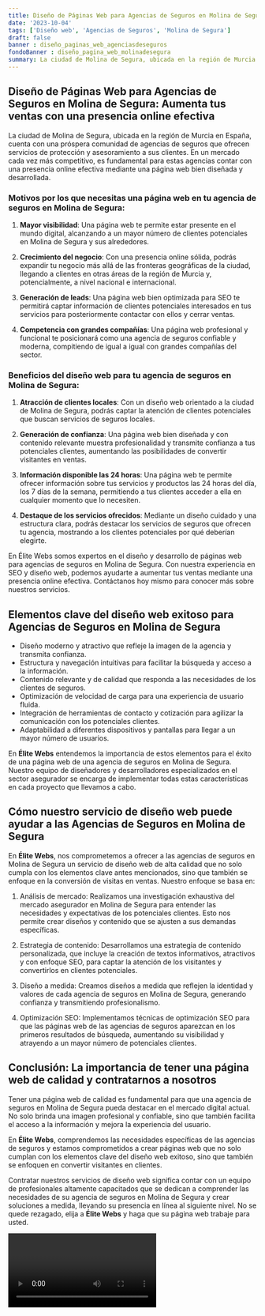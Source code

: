 ```yaml
---
title: Diseño de Páginas Web para Agencias de Seguros en Molina de Segura
date: '2023-10-04'
tags: ['Diseño web', 'Agencias de Seguros', 'Molina de Segura']
draft: false
banner : diseño_paginas_web_agenciasdeseguros
fondoBanner : diseño_pagina_web_molinadesegura
summary: La ciudad de Molina de Segura, ubicada en la región de Murcia en España, cuenta con una próspera comunidad de agencias de seguros que ofrecen servicios de protección y asesoramiento a sus clientes. En un mercado cada vez más competitivo, es fundamental para estas agencias contar con una presencia online efectiva mediante una página web bien diseñada y desarrollada.
---
```


## Diseño de Páginas Web para Agencias de Seguros en Molina de Segura: Aumenta tus ventas con una presencia online efectiva

La ciudad de Molina de Segura, ubicada en la región de Murcia en España, cuenta con una próspera comunidad de agencias de seguros que ofrecen servicios de protección y asesoramiento a sus clientes. En un mercado cada vez más competitivo, es fundamental para estas agencias contar con una presencia online efectiva mediante una página web bien diseñada y desarrollada.

### Motivos por los que necesitas una página web en tu agencia de seguros en Molina de Segura:

1. **Mayor visibilidad**: Una página web te permite estar presente en el mundo digital, alcanzando a un mayor número de clientes potenciales en Molina de Segura y sus alrededores.

2. **Crecimiento del negocio**: Con una presencia online sólida, podrás expandir tu negocio más allá de las fronteras geográficas de la ciudad, llegando a clientes en otras áreas de la región de Murcia y, potencialmente, a nivel nacional e internacional.

3. **Generación de leads**: Una página web bien optimizada para SEO te permitirá captar información de clientes potenciales interesados en tus servicios para posteriormente contactar con ellos y cerrar ventas.

4. **Competencia con grandes compañías**: Una página web profesional y funcional te posicionará como una agencia de seguros confiable y moderna, compitiendo de igual a igual con grandes compañías del sector.

### Beneficios del diseño web para tu agencia de seguros en Molina de Segura:

1. **Atracción de clientes locales**: Con un diseño web orientado a la ciudad de Molina de Segura, podrás captar la atención de clientes potenciales que buscan servicios de seguros locales.

2. **Generación de confianza**: Una página web bien diseñada y con contenido relevante muestra profesionalidad y transmite confianza a tus potenciales clientes, aumentando las posibilidades de convertir visitantes en ventas.

3. **Información disponible las 24 horas**: Una página web te permite ofrecer información sobre tus servicios y productos las 24 horas del día, los 7 días de la semana, permitiendo a tus clientes acceder a ella en cualquier momento que lo necesiten.

4. **Destaque de los servicios ofrecidos**: Mediante un diseño cuidado y una estructura clara, podrás destacar los servicios de seguros que ofrecen tu agencia, mostrando a los clientes potenciales por qué deberían elegirte.

En Élite Webs somos expertos en el diseño y desarrollo de páginas web para agencias de seguros en Molina de Segura. Con nuestra experiencia en SEO y diseño web, podemos ayudarte a aumentar tus ventas mediante una presencia online efectiva. Contáctanos hoy mismo para conocer más sobre nuestros servicios.

<GifSeo />

<Cta />

## Elementos clave del diseño web exitoso para Agencias de Seguros en Molina de Segura

- Diseño moderno y atractivo que refleje la imagen de la agencia y transmita confianza.
- Estructura y navegación intuitivas para facilitar la búsqueda y acceso a la información.
- Contenido relevante y de calidad que responda a las necesidades de los clientes de seguros.
- Optimización de velocidad de carga para una experiencia de usuario fluida.
- Integración de herramientas de contacto y cotización para agilizar la comunicación con los potenciales clientes.
- Adaptabilidad a diferentes dispositivos y pantallas para llegar a un mayor número de usuarios.

En **Élite Webs** entendemos la importancia de estos elementos para el éxito de una página web de una agencia de seguros en Molina de Segura. Nuestro equipo de diseñadores y desarrolladores especializados en el sector asegurador se encarga de implementar todas estas características en cada proyecto que llevamos a cabo.

## Cómo nuestro servicio de diseño web puede ayudar a las Agencias de Seguros en Molina de Segura

En **Élite Webs**, nos comprometemos a ofrecer a las agencias de seguros en Molina de Segura un servicio de diseño web de alta calidad que no solo cumpla con los elementos clave antes mencionados, sino que también se enfoque en la conversión de visitas en ventas. Nuestro enfoque se basa en:

1. Análisis de mercado: Realizamos una investigación exhaustiva del mercado asegurador en Molina de Segura para entender las necesidades y expectativas de los potenciales clientes. Esto nos permite crear diseños y contenido que se ajusten a sus demandas específicas.

2. Estrategia de contenido: Desarrollamos una estrategia de contenido personalizada, que incluye la creación de textos informativos, atractivos y con enfoque SEO, para captar la atención de los visitantes y convertirlos en clientes potenciales.

3. Diseño a medida: Creamos diseños a medida que reflejen la identidad y valores de cada agencia de seguros en Molina de Segura, generando confianza y transmitiendo profesionalismo.

4. Optimización SEO: Implementamos técnicas de optimización SEO para que las páginas web de las agencias de seguros aparezcan en los primeros resultados de búsqueda, aumentando su visibilidad y atrayendo a un mayor número de potenciales clientes.

## Conclusión: La importancia de tener una página web de calidad y contratarnos a nosotros

Tener una página web de calidad es fundamental para que una agencia de seguros en Molina de Segura pueda destacar en el mercado digital actual. No solo brinda una imagen profesional y confiable, sino que también facilita el acceso a la información y mejora la experiencia del usuario.

En **Élite Webs**, comprendemos las necesidades específicas de las agencias de seguros y estamos comprometidos a crear páginas web que no solo cumplan con los elementos clave del diseño web exitoso, sino que también se enfoquen en convertir visitantes en clientes.

Contratar nuestros servicios de diseño web significa contar con un equipo de profesionales altamente capacitados que se dedican a comprender las necesidades de su agencia de seguros en Molina de Segura y crear soluciones a medida, llevando su presencia en línea al siguiente nivel. No se quede rezagado, elija a **Élite Webs** y haga que su página web trabaje para usted.

<Video />

<CtaBot job='Agencias de Seguros' city='Molina de Segura'/>

<Gmaps query='Molina de Segura+españa+maps' />